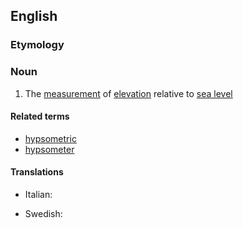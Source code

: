 ==English==

===Etymology===
{{suffix|hypsometer|y|lang=en}}

===Noun===
{{en-noun|-}}

# The [[measurement]] of [[elevation]] relative to [[sea level]]

====Related terms====
* [[hypsometric]]
* [[hypsometer]]

====Translations====
{{trans-top|elevation relative to sea level}}
* Italian: {{t|it|ipsometria|f}}
{{trans-mid}}
* Swedish: {{t|sv|hypsometri|c}}
{{trans-bottom}}